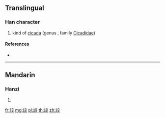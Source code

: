 {{character info/new}}
==Translingual==

===Han character===
{{Han char|rn=149|rad=言|as=06|sn=13|four=00648|canj=YRYCK}}

# kind of [[cicada]] (genus {{taxlink|Cosmopsaltria|genus|noshow=1}}, family [[Cicadidae]])

====References====
* {{Han ref|kx=1157.140|dkj=35426|dj=1622.150|hdz=63970.050|uh=8A68|ud=35432|bh=B8E5|bd=47333}}

----

==Mandarin==

===Hanzi===
{{cmn-hanzi|pin=[[jiāo]] ([[jiao1]])|wg=chiao<sup>1</sup>}}

# {{defn|lang=cmn|sort=言06}}

[[fr:詨]]
[[mg:詨]]
[[pl:詨]]
[[th:詨]]
[[zh:詨]]